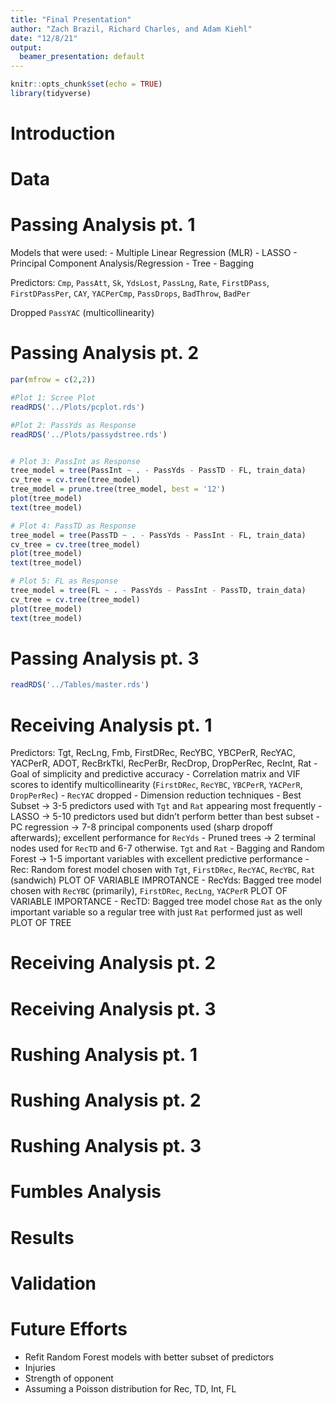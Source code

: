 ```yaml
---
title: "Final Presentation"
author: "Zach Brazil, Richard Charles, and Adam Kiehl"
date: "12/8/21"
output: 
  beamer_presentation: default
---
```


```r
knitr::opts_chunk$set(echo = TRUE)
library(tidyverse)
```

# Introduction

# Data

# Passing Analysis pt. 1

Models that were used:
  - Multiple Linear Regression (MLR)
  - LASSO
  - Principal Component Analysis/Regression
  - Tree
  - Bagging

Predictors: `Cmp`, `PassAtt`, `Sk`, `YdsLost`, `PassLng`, `Rate`, `FirstDPass`, `FirstDPassPer`, `CAY`, `YACPerCmp`, `PassDrops`, `BadThrow`, `BadPer`

Dropped `PassYAC` (multicollinearity)

# Passing Analysis pt. 2

```r
par(mfrow = c(2,2))

#Plot 1: Scree Plot
readRDS('../Plots/pcplot.rds')

#Plot 2: PassYds as Response
readRDS('../Plots/passydstree.rds')


# Plot 3: PassInt as Response
tree_model = tree(PassInt ~ . - PassYds - PassTD - FL, train_data)
cv_tree = cv.tree(tree_model)
tree_model = prune.tree(tree_model, best = '12')
plot(tree_model)
text(tree_model)

# Plot 4: PassTD as Response
tree_model = tree(PassTD ~ . - PassYds - PassInt - FL, train_data)
cv_tree = cv.tree(tree_model)
plot(tree_model)
text(tree_model)

# Plot 5: FL as Response
tree_model = tree(FL ~ . - PassYds - PassInt - PassTD, train_data)
cv_tree = cv.tree(tree_model)
plot(tree_model)
text(tree_model)
```

# Passing Analysis pt. 3

```r
readRDS('../Tables/master.rds')
```

# Receiving Analysis pt. 1

Predictors: Tgt, RecLng, Fmb, FirstDRec, RecYBC, YBCPerR, RecYAC, YACPerR, ADOT, RecBrkTkl, RecPerBr, RecDrop, DropPerRec, RecInt, Rat
- Goal of simplicity and predictive accuracy
- Correlation matrix and VIF scores to identify multicollinearity (`FirstDRec`, `RecYBC`, `YBCPerR`, `YACPerR`, `DropPerRec`)
- `RecYAC` dropped
- Dimension reduction techniques
  - Best Subset -> 3-5 predictors used with `Tgt` and `Rat` appearing most frequently
  - LASSO -> 5-10 predictors used but didn't perform better than best subset 
  - PC regression -> 7-8 principal components used (sharp dropoff afterwards); excellent performance for `RecYds`
  - Pruned trees -> 2 terminal nodes used for `RecTD` and 6-7 otherwise. `Tgt` and `Rat`
  - Bagging and Random Forest -> 1-5 important variables with excellent predictive performance
- Rec: Random forest model chosen with `Tgt`, `FirstDRec`, `RecYAC`, `RecYBC`, `Rat` (sandwich)
PLOT OF VARIABLE IMPROTANCE
- RecYds: Bagged tree model chosen with `RecYBC` (primarily), `FirstDRec`, `RecLng`, `YACPerR`
PLOT OF VARIABLE IMPORTANCE
- RecTD: Bagged tree model chose `Rat` as the only important variable so a regular tree with just `Rat` performed just as well
PLOT OF TREE

# Receiving Analysis pt. 2

# Receiving Analysis pt. 3

# Rushing Analysis pt. 1

# Rushing Analysis pt. 2

# Rushing Analysis pt. 3

# Fumbles Analysis

# Results

# Validation

# Future Efforts

- Refit Random Forest models with better subset of predictors
- Injuries
- Strength of opponent
- Assuming a Poisson distribution for Rec, TD, Int, FL

